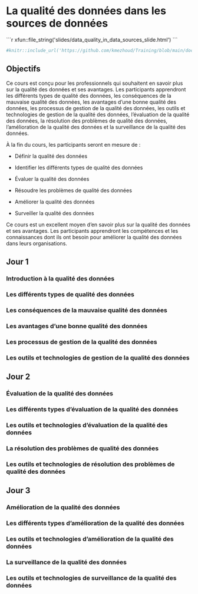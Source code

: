 # La qualité des données dans les sources de données {#dataquality}


````{=html}
```r
xfun::file_string('slides/data_quality_in_data_sources_slide.html')
```
````

```r
#knitr::include_url('https://github.com/kmezhoud/Training/blob/main/docs/data_quality_in_data_sources_slide.html#(1)')
```
  
## Objectifs

Ce cours est conçu pour les professionnels qui souhaitent en savoir plus sur la qualité des données et ses avantages. Les participants apprendront les différents types de qualité des données, les conséquences de la mauvaise qualité des données, les avantages d'une bonne qualité des données, les processus de gestion de la qualité des données, les outils et technologies de gestion de la qualité des données, l'évaluation de la qualité des données, la résolution des problèmes de qualité des données, l'amélioration de la qualité des données et la surveillance de la qualité des données.

À la fin du cours, les participants seront en mesure de :

- Définir la qualité des données

- Identifier les différents types de qualité des données

- Évaluer la qualité des données

- Résoudre les problèmes de qualité des données

- Améliorer la qualité des données

- Surveiller la qualité des données

Ce cours est un excellent moyen d'en savoir plus sur la qualité des données et ses avantages. Les participants apprendront les compétences et les connaissances dont ils ont besoin pour améliorer la qualité des données dans leurs organisations.

## Jour 1 

### Introduction à la qualité des données
    
### Les différents types de qualité des données

### Les conséquences de la mauvaise qualité des données

### Les avantages d'une bonne qualité des données

### Les processus de gestion de la qualité des données

### Les outils et technologies de gestion de la qualité des données

## Jour 2

### Évaluation de la qualité des données

### Les différents types d'évaluation de la qualité des données

### Les outils et technologies d'évaluation de la qualité des données

### La résolution des problèmes de qualité des données

### Les outils et technologies de résolution des problèmes de qualité des données

## Jour 3

### Amélioration de la qualité des données

### Les différents types d'amélioration de la qualité des données

### Les outils et technologies d'amélioration de la qualité des données

### La surveillance de la qualité des données

### Les outils et technologies de surveillance de la qualité des données

<!-- Cross-references make it easier for your readers to find and link to elements in your book. -->

<!-- ## Chapters and sub-chapters -->

<!-- There are two steps to cross-reference any heading: -->

<!-- 1. Label the heading: `# Hello world {#nice-label}`.  -->
<!--     - Leave the label off if you like the automated heading generated based on your heading title: for example, `# Hello world` = `# Hello world {#hello-world}`. -->
<!--     - To label an un-numbered heading, use: `# Hello world {-#nice-label}` or `{# Hello world .unnumbered}`. -->

<!-- 1. Next, reference the labeled heading anywhere in the text using `\@ref(nice-label)`; for example, please see Chapter \@ref(cross).  -->
<!--     - If you prefer text as the link instead of a numbered reference use: [any text you want can go here](#cross). -->

<!-- ## Captioned figures and tables -->

<!-- Figures and tables *with captions* can also be cross-referenced from elsewhere in your book using `\@ref(fig:chunk-label)` and `\@ref(tab:chunk-label)`, respectively. -->

<!-- See Figure \@ref(fig:nice-fig). -->

<!-- ```{r nice-fig, fig.cap='Here is a nice figure!', out.width='80%', fig.asp=.75, fig.align='center', fig.alt='Plot with connected points showing that vapor pressure of mercury increases exponentially as temperature increases.'} -->
<!-- par(mar = c(4, 4, .1, .1)) -->
<!-- plot(pressure, type = 'b', pch = 19) -->
<!-- ``` -->

<!-- Don't miss Table \@ref(tab:nice-tab). -->

<!-- ```{r nice-tab, tidy=FALSE} -->
<!-- knitr::kable( -->
<!--   head(pressure, 10), caption = 'Here is a nice table!', -->
<!--   booktabs = TRUE -->
<!-- ) -->
<!-- ``` -->
